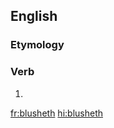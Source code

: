 ==English==

===Etymology===
{{suffix|blush|eth|lang=en}}

===Verb===
{{head|en|verb form}}

# {{en-archaic third-person singular of|blush}}

[[fr:blusheth]]
[[hi:blusheth]]